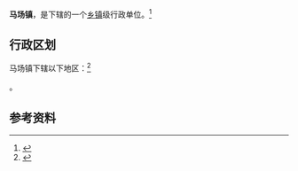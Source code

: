 {{中国乡级行政区|52/05/21/103/000}}

'''马场镇'''，是{{PRC admin/fullname|52/05/21/103/000|3}}下辖的一个[[乡镇|乡镇]]级行政单位。<ref>{{PRC admin/ref sgc|{{PRC admin/parent|52/05/21/103/000}}}}</ref>

== 行政区划 ==

马场镇下辖以下地区：<ref>{{PRC admin/ref sgc|52/05/21/103/000}}</ref>

{{PRC admin/children|52/05/21/103/000}}。

== 参考资料 ==

{{reflist}}

{{行政区划小作品}}
{{PRC admin/navcat|52/05/21/103/000}}
